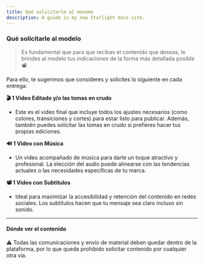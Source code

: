 ```yaml
---
title: Qué solicitarle al monomo
description: A guide in my new Starlight docs site.
---
```

### Qué solicitarle al modelo

> Es fundamental que para que recibas el contenido que deseas, le brindes al modelo tus indicaciones de la forma más detallada posible 📽
> 

Para ello, te sugerimos que consideres y solicites lo siguiente en cada entrega:

**🎬 1 Video Editado y/o las tomas en crudo**

- Este es el video final que incluye todos los ajustes necesarios (como colores, transiciones y cortes) para estar listo para publicar. Además, también puedes solicitar las tomas en crudo si prefieres hacer tus propias ediciones.

**🔊 1 Video con Música**

- Un video acompañado de música para darle un toque atractivo y profesional. La elección del audio puede alinearse con las tendencias actuales o las necesidades específicas de tu marca.

**📽 1 Video con Subtítulos**

- Ideal para maximizar la accesibilidad y retención del contenido en redes sociales. Los subtítulos hacen que tu mensaje sea claro incluso sin sonido.

---

#### Dónde ver el contenido

⚠️ Todas las comunicaciones y envío de material deben quedar dentro de la plataforma, por lo que queda prohibido solicitar contenido por cualquier otra vía.
